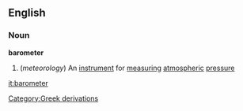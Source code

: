 ==English==
===Noun===
{{wikipedia}}
'''barometer'''
#(''meteorology'') An [[instrument]] for [[measuring]] [[atmospheric]] [[pressure]]
[[Category:Greek derivations]]

[[it:barometer]]